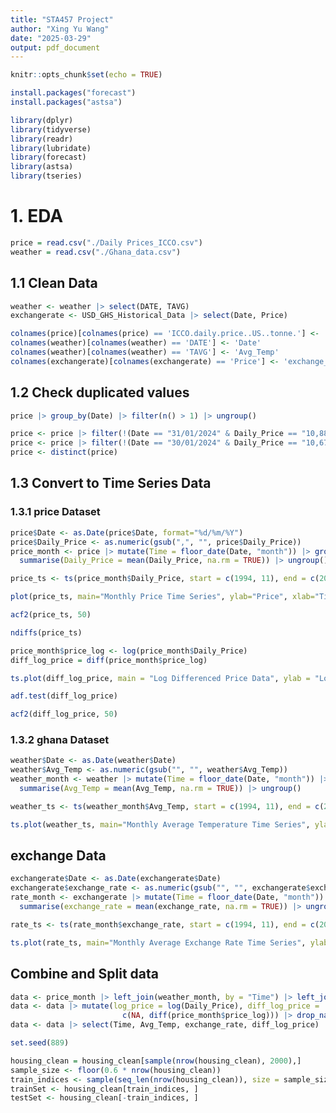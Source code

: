 ```yaml
---
title: "STA457 Project"
author: "Xing Yu Wang"
date: "2025-03-29"
output: pdf_document
---
```


```r
knitr::opts_chunk$set(echo = TRUE)
```

```r
install.packages("forecast")
install.packages("astsa")

library(dplyr)
library(tidyverse)
library(readr)
library(lubridate)
library(forecast)
library(astsa)
library(tseries)
```


# 1. EDA
```r
price = read.csv("./Daily Prices_ICCO.csv")
weather = read.csv("./Ghana_data.csv")
```

## 1.1 Clean Data
```r
weather <- weather |> select(DATE, TAVG)
exchangerate <- USD_GHS_Historical_Data |> select(Date, Price)
```

```r
colnames(price)[colnames(price) == 'ICCO.daily.price..US..tonne.'] <- 'Daily_Price'
colnames(weather)[colnames(weather) == 'DATE'] <- 'Date'
colnames(weather)[colnames(weather) == 'TAVG'] <- 'Avg_Temp'
colnames(exchangerate)[colnames(exchangerate) == 'Price'] <- 'exchange_rate'
```

## 1.2 Check duplicated values
```r
price |> group_by(Date) |> filter(n() > 1) |> ungroup()
```

```r
price <- price |> filter(!(Date == "31/01/2024" & Daily_Price == "10,888.05"))
price <- price |> filter(!(Date == "30/01/2024" & Daily_Price == "10,676.42"))
price <- distinct(price)
```

## 1.3 Convert to Time Series Data
### 1.3.1 price Dataset
```r
price$Date <- as.Date(price$Date, format="%d/%m/%Y")
price$Daily_Price <- as.numeric(gsub(",", "", price$Daily_Price))
price_month <- price |> mutate(Time = floor_date(Date, "month")) |> group_by(Time) |> 
  summarise(Daily_Price = mean(Daily_Price, na.rm = TRUE)) |> ungroup()
```

```r
price_ts <- ts(price_month$Daily_Price, start = c(1994, 11), end = c(2024, 11), frequency = 12)
```

```r
plot(price_ts, main="Monthly Price Time Series", ylab="Price", xlab="Time")
```

```r
acf2(price_ts, 50)
```

```r
ndiffs(price_ts)
```

```r
price_month$price_log <- log(price_month$Daily_Price)
diff_log_price = diff(price_month$price_log)
```

```r
ts.plot(diff_log_price, main = "Log Differenced Price Data", ylab = "Log Differenced Price")
```
```r
adf.test(diff_log_price)
```
```r
acf2(diff_log_price, 50)
```



### 1.3.2 ghana Dataset
```r
weather$Date <- as.Date(weather$Date)
weather$Avg_Temp <- as.numeric(gsub("", "", weather$Avg_Temp))
weather_month <- weather |> mutate(Time = floor_date(Date, "month")) |> group_by(Time) |> 
  summarise(Avg_Temp = mean(Avg_Temp, na.rm = TRUE)) |> ungroup()
```

```r
weather_ts <- ts(weather_month$Avg_Temp, start = c(1994, 11), end = c(2024, 11), frequency = 12)
```

```r
ts.plot(weather_ts, main="Monthly Average Temperature Time Series", ylab="Temperature", xlab="Time")
```

## exchange Data
```r
exchangerate$Date <- as.Date(exchangerate$Date)
exchangerate$exchange_rate <- as.numeric(gsub("", "", exchangerate$exchange_rate))
rate_month <- exchangerate |> mutate(Time = floor_date(Date, "month")) |> group_by(Time) |> 
  summarise(exchange_rate = mean(exchange_rate, na.rm = TRUE)) |> ungroup()
```

```r
rate_ts <- ts(rate_month$exchange_rate, start = c(1994, 11), end = c(2024, 11), frequency = 12)
```

```r
ts.plot(rate_ts, main="Monthly Average Exchange Rate Time Series", ylab="Exchange Rate (USD/GHS)", xlab="Time")
```

## Combine and Split data
```r
data <- price_month |> left_join(weather_month, by = "Time") |> left_join(rate_month, by = "Time")
data <- data |> mutate(log_price = log(Daily_Price), diff_log_price = 
                         c(NA, diff(price_month$price_log))) |> drop_na()
data <- data |> select(Time, Avg_Temp, exchange_rate, diff_log_price)
```

```r
set.seed(889)

housing_clean = housing_clean[sample(nrow(housing_clean), 2000),]
sample_size <- floor(0.6 * nrow(housing_clean))
train_indices <- sample(seq_len(nrow(housing_clean)), size = sample_size)
trainSet <- housing_clean[train_indices, ]
testSet <- housing_clean[-train_indices, ]
```







